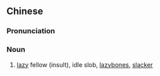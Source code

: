 {{also|懒虫}}
==Chinese==
{{zh-forms|s=懒虫}}

===Pronunciation===
{{zh-pron
|m=lǎnchóng
|c=laan5 cung4
|cat=n
}}

===Noun===
{{zh-noun}}

# [[lazy]] fellow (insult), idle slob, [[lazybones]], [[slacker]]